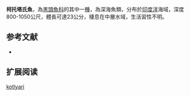 {{Speciesbox
| name = 柯托塔氏魚
| status = NE
| status_system = IUCN3.1
| image = 
| image_width = 250px
| genus = Talismania
| species = kotlyari
| authority = Sazonov & Ivanov, 1980
| synonyms = 
}}

'''柯托塔氏魚'''，為[[黑頭魚科|黑頭魚科]]的其中一[[種|種]]，為深海魚類，分布於[[印度洋|印度洋]]海域，深度800-1050公尺，體長可達23公分，棲息在中層水域，生活習性不明。

==参考文献==
*{{FishBase_species|genus=Talismania|species=kotlyari|year=2015|month=9}}

== 扩展阅读 ==
{{refbegin}}
{{wikispecies-inline|Talismania kotlyari|柯托塔氏魚}}
{{refend}}
{{Taxonbar|from=Q2420222}}

[[Category:塔氏魚屬|kotlyari]]